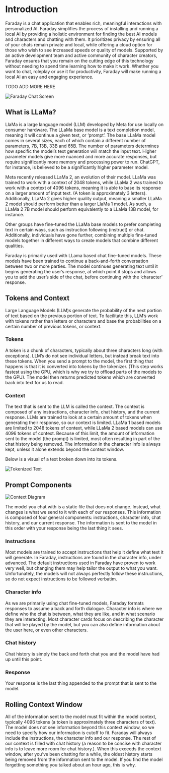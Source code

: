 # Introduction

Faraday is a chat application that enables rich, meaningful interactions with personalized AI. Faraday simplifies the process of installing and running a local AI by providing a holistic environment for finding the best AI models and characters and chatting with them. It prioritizes privacy by ensuring all of your chats remain private and local, while offering a cloud option for those who wish to see increased speeds or quality of models. Supported by an active development team and active community of character creators, Faraday ensures that you remain on the cutting edge of this technology without needing to spend time learning how to make it work. Whether you want to chat, roleplay or use it for productivity, Faraday will make running a local AI an easy and engaging experience.

TODO ADD MORE HERE

![Faraday Chat Screen](/images/Faraday_Chat_Screen.png)

## What is LLaMa?

LlaMa is a large language model (LLM) developed by Meta for use locally on consumer hardware. The LLaMa base model is a text completion model, meaning it will continue a given text, or ‘prompt’. The base LLaMa model comes in several sizes, each of which contain a different number of parameters, 7B, 13B, 33B and 65B. The number of parameters determines how specific the model’s text generation will match the input text. Higher parameter models give more nuanced and more accurate responses, but require significantly more memory and processing power to run. ChatGPT, for instance, is believed to be a significantly higher parameter model.

Meta recently released LLaMa 2, an evolution of their model. LLaMa was trained to work with a context of 2048 tokens, while LLaMa 2 was trained to work with a context of 4096 tokens, meaning it is able to base its response on a larger amount of input text. (A token is approximately 3 letters). Additionally, LLaMa 2 gives higher quality output, meaning a smaller LLaMa 2 model should perform better than a larger LlaMa 1 model. As such, a LLaMa 2 7B model should perform equivalently to a LLaMa 13B model, for instance.

Other groups have fine-tuned the LLaMa base models to prefer completing text in certain ways, such as instruction following (instruct) or chat. Additionally, individuals have gone further, combining multiple fine-tuned models together in different ways to create models that combine different qualities.

Faraday is primarily used with LLama based chat fine-tuned models. These models have been trained to continue a back-and-forth conversation between two or more parties. The model continues generating text until it begins generating the user’s response, at which point it stops and allows you to add the user’s side of the chat, before continuing with the ‘character’ response.

## Tokens and Context

Large Language Models (LLM)s generate the probability of the next portion of text based on the previous portion of text. To facilitate this, LLM’s work with tokens rather than letters or characters and base the probabilities on a certain number of previous tokens, or context.

### Tokens

A token is a chunk of characters, typically about three characters long (with exceptions). LLM’s do not see individual letters, but instead break text into these tokens. When you send a prompt to the model, the first thing that happens is that it is converted into tokens by the tokenizer. (This step works fastest using the GPU, which is why we try to offload parts of the models to the GPU). The model then returns predicted tokens which are converted back into text for us to read.

### Context

The text that is sent to the LLM is called the context. The context is composed of any instructions, character info, chat history, and the current response. LLMs are trained to look at a certain amount of tokens when generating their response, so our context is limited. LLaMa 1 based models are limited to 2048 tokens of context, while LLaMa 2 based models can use 4096 tokens of context. Because of this limit, the amount of information sent to the model (the prompt) is limited, most often resulting in part of the chat history being removed. The information in the character info is always kept, unless it alone extends beyond the context window.

Below is a visual of a text broken down into its tokens.

![Tokenized Text](/images/tokenized_text.png)

## Prompt Components

![Context Diagram](/images/Context_Diagram.png)

The model you chat with is a static file that does not change. Instead, what changes is what we send to it with each of our responses. This information is composed of four general components: instructions, character info, chat history, and our current response. The information is sent to the model in this order with your response being the last thing it sees.

### Instructions

Most models are trained to accept instructions that help it define what text it will generate. In Faraday, instructions are found in the character info, under advanced. The default instructions used in Faraday have proven to work very well, but changing them may help tailor the output to what you want. Unfortunately, the models will not always perfectly follow these instructions, so do not expect instructions to be followed verbatim.

### Character info

As we are primarily using chat fine-tuned models, Faraday formats responses to assume a back and forth dialogue. Character info is where we define who the chat is between, what they are like, and in what scenario they are interacting. Most character cards focus on describing the character that will be played by the model, but you can also define information about the user here, or even other characters.

### Chat history

Chat history is simply the back and forth chat you and the model have had up until this point.

### Response

Your response is the last thing appended to the prompt that is sent to the model.

## Rolling Context Window

All of the information sent to the model must fit within the model context, typically 4096 tokens (a token is approximately three characters of text). The model does not see information beyond this context window, so we need to specify how our information is cutoff to fit. Faraday will always include the instructions, the character info and our response. The rest of our context is filled with chat history (a reason to be concise with character info is to leave more room for chat history.). When this exceeds the context window, after you’ve been chatting for a while, the oldest history starts being removed from the information sent to the model. If you find the model forgetting something you talked about an hour ago, this is why.
